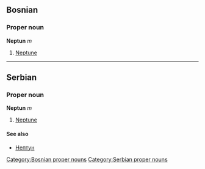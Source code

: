 ==Bosnian==
===Proper noun===
'''Neptun''' ''m''
#[[Neptune]]
[[Category:Bosnian proper nouns]]
----
==Serbian==
===Proper noun===
'''Neptun''' ''m''
#[[Neptune]]
====See also====
*[[Нептун]]
[[Category:Serbian proper nouns]]